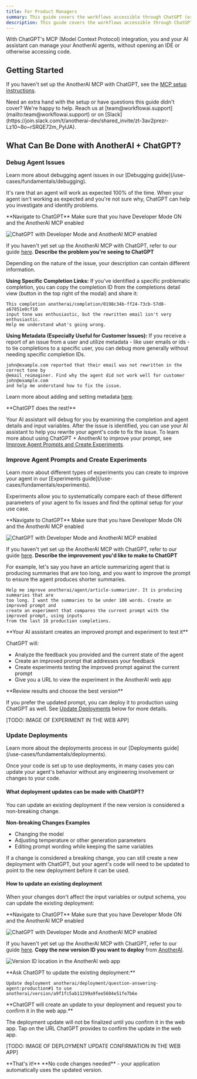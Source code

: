 ```yaml
---
title: For Product Managers
summary: This guide covers the workflows accessible through ChatGPT (or other MCP-compatible chatbots) for non-technical users as well as the limitations that require access to code.
description: This guide covers the workflows accessible through ChatGPT (or other MCP-compatible chatbots) for non-technical users as well as the limitations that require access to code.
---
```



With ChatGPT's MCP (Model Context Protocol) integration, you and your AI assistant can manage your AnotherAI agents, without opening an IDE or otherwise accessing code. 

## Getting Started

If you haven't set up the AnotherAI MCP with ChatGPT, see the [MCP setup instructions](/getting-started#mcp). 

<Callout type="info">
Need an extra hand with the setup or have questions this guide didn't cover? We're happy to help. Reach us at [team@workflowai.support](mailto:team@workflowai.support) or on [Slack](https://join.slack.com/t/anotherai-dev/shared_invite/zt-3av2prezr-Lz10~8o~rSRQE72m_PyIJA).
</Callout>

## What Can Be Done with AnotherAI + ChatGPT?

### Debug Agent Issues

<Callout type="info">
Learn more about debugging agent issues in our [Debugging guide](/use-cases/fundamentals/debugging).
</Callout>

It's rare that an agent will work as expected 100% of the time. When your agent isn't working as expected and you're not sure why, ChatGPT can help you investigate and identify problems.

<Steps>
<Step>
**Navigate to ChatGPT**

<Callout type="warning">
Make sure that you have Developer Mode ON and the AnotherAI MCP enabled
</Callout>

![ChatGPT with Developer Mode and AnotherAI MCP enabled](/images/mcp/chatgpt-setup.png)

If you haven't yet set up the AnotherAI MCP with ChatGPT, refer to our guide [here](/getting-started#mcp).
</Step>
<Step>
**Describe the problem you're seeing to ChatGPT**

Depending on the nature of the issue, your description can contain different information. 

**Using Specific Completion Links:**
If you've identified a specific problematic completion, you can copy the completion ID from the completions detail view (button in the top right of the modal) and share it:

```
This completion anotherai/completion/0198c34b-ff24-73cb-57d8-a67851e0cf10 
input tone was enthusiastic, but the rewritten email isn't very enthusiastic. 
Help me understand what's going wrong.
```

**Using Metadata (Especially Useful for Customer Issues):**
If you receive a report of an issue from a user and utilize metadata - like user emails or ids - to tie completions to a specific user, you can debug more generally without needing specific completion IDs.
```
john@example.com reported that their email was not rewritten in the correct tone by 
@email_reimaginer. Find why the agent did not work well for customer john@example.com 
and help me understand how to fix the issue.
```
Learn more about adding and setting metadata [here](/use-cases/fundamentals/building#adding-metadata).

</Step>

<Step>
**ChatGPT does the rest!**

Your AI assistant will debug for you by examining the completion and agent details and input variables. After the issue is identified, you can use your AI assistant to help you rewrite your agent's code to fix the issue. To learn more about using ChatGPT + AnotherAI to improve your prompt, see [Improve Agent Prompts and Create Experiments](#improve-agent-prompts-and-create-experiments).
</Step>
</Steps>

### Improve Agent Prompts and Create Experiments

<Callout type="info">
Learn more about different types of experiments you can create to improve your agent in our [Experiments guide](/use-cases/fundamentals/experiments).
</Callout>

Experiments allow you to systematically compare each of these different parameters of your agent to fix issues and find the optimal setup for your use case.

<Steps>
<Step>
**Navigate to ChatGPT**

<Callout type="warning">
Make sure that you have Developer Mode ON and the AnotherAI MCP enabled
</Callout>

![ChatGPT with Developer Mode and AnotherAI MCP enabled](/images/mcp/chatgpt-setup.png)

If you haven't yet set up the AnotherAI MCP with ChatGPT, refer to our guide [here](/getting-started#mcp).
</Step>
<Step>
**Describe the improvement you'd like to make to ChatGPT**

For example, let's say you have an article summarizing agent that is producing summaries that are too long, and you want to improve the prompt to ensure the agent produces shorter summaries.

```
Help me improve anotherai/agent/article-summarizer. It is producing summaries that are 
too long. I want the summaries to be under 100 words. Create an improved prompt and 
create an experiment that compares the current prompt with the improved prompt, using inputs 
from the last 10 production completions.
```
</Step>

<Step>
**Your AI assistant creates an improved prompt and experiment to test it**

ChatGPT will:
- Analyze the feedback you provided and the current state of the agent
- Create an improved prompt that addresses your feedback
- Create experiments testing the improved prompt against the current prompt
- Give you a URL to view the experiment in the AnotherAI web app
</Step>

<Step>
**Review results and choose the best version**

If you prefer the updated prompt, you can deploy it to production using ChatGPT as well. See [Update Deployments](#update-deployments) below for more details.

[TODO: IMAGE OF EXPERIMENT IN THE WEB APP]

</Step>
</Steps>

### Update Deployments

<Callout type="info">
Learn more about the deployments process in our [Deployments guide](/use-cases/fundamentals/deployments).
</Callout>

Once your code is set up to use deployments, in many cases you can update your agent's behavior without any engineering involvement or changes to your code.

#### What deployment updates can be made with ChatGPT?

You can update an existing deployment if the new version is considered a non-breaking change.

**Non-breaking Changes Examples**
- Changing the model
- Adjusting temperature or other generation parameters
- Editing prompt wording while keeping the same variables

If a change is considered a breaking change, you can still create a new deployment with ChatGPT, but your agent's code will need to be updated to point to the new deployment before it can be used.

#### How to update an existing deployment

When your changes don't affect the input variables or output schema, you can update the existing deployment:

<Steps>
<Step>
**Navigate to ChatGPT**

<Callout type="warning">
Make sure that you have Developer Mode ON and the AnotherAI MCP enabled
</Callout>

![ChatGPT with Developer Mode and AnotherAI MCP enabled](/images/mcp/chatgpt-setup.png)

If you haven't yet set up the AnotherAI MCP with ChatGPT, refer to our guide [here](/getting-started#mcp).
</Step>
<Step>
**Copy the new version ID you want to deploy** from [AnotherAI](https://anotherai.dev).

![Version ID location in the AnotherAI web app](/images/version-id-location.png)

</Step>

<Step>
**Ask ChatGPT to update the existing deployment:**

  ``` 
  Update deployment anotherai/deployment/question-answering-agent:production#1 to use
  anotherai/version/a9f1fc5ab11299a9fee5604e51fe7b6e 
  ```
</Step>

<Step>
**ChatGPT will create an update to your deployment and request you to confirm it in the web app.**

The deployment update will not be finalized until you confirm it in the web app. Tap on the URL ChatGPT provides to confirm the update in the web app.

[TODO: IMAGE OF DEPLOYMENT UPDATE CONFIRMATION IN THE WEB APP]
</Step>

<Step>
**That's it!** **No code changes needed** - your application automatically uses the updated version.
</Step>
</Steps>




